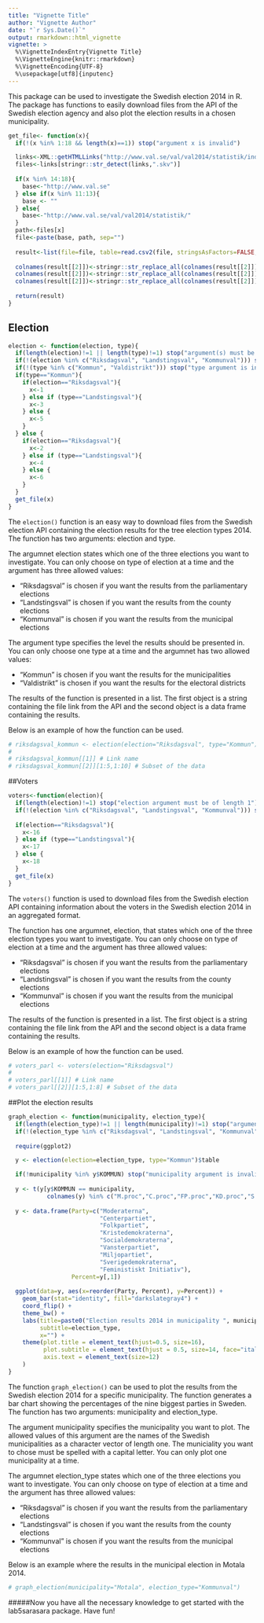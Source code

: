 ```yaml
---
title: "Vignette Title"
author: "Vignette Author"
date: "`r Sys.Date()`"
output: rmarkdown::html_vignette
vignette: >
  %\VignetteIndexEntry{Vignette Title}
  %\VignetteEngine{knitr::rmarkdown}
  %\VignetteEncoding{UTF-8}
  %\usepackage[utf8]{inputenc}
---
```


This package can be used to investigate the Swedish election 2014 in R. The package has functions to easily download files from the API of the Swedish election agency and also plot the election results in a chosen municipality.

```r
get_file<- function(x){
  if(!(x %in% 1:18 && length(x)==1)) stop("argument x is invalid")

  links<-XML::getHTMLLinks("http://www.val.se/val/val2014/statistik/index.html")
  files<-links[stringr::str_detect(links,".skv")]
  
  if(x %in% 14:18){
    base<-"http://www.val.se"
  } else if(x %in% 11:13){
    base <- ""
  } else{
    base<-"http://www.val.se/val/val2014/statistik/"
  }
  path<-files[x]
  file<-paste(base, path, sep="")
  
  result<-list(file=file, table=read.csv2(file, stringsAsFactors=FALSE, encoding="UTF-8"))
  
  colnames(result[[2]])<-stringr::str_replace_all(colnames(result[[2]]), pattern=".f6.", replacement="o")
  colnames(result[[2]])<-stringr::str_replace_all(colnames(result[[2]]), pattern=".e5.", replacement="a")
  colnames(result[[2]])<-stringr::str_replace_all(colnames(result[[2]]), pattern=".e4.", replacement="a")
  
  return(result)
}

```


## Election

```r
election <- function(election, type){
  if(length(election)!=1 || length(type)!=1) stop("argument(s) must be of length 1")
  if(!(election %in% c("Riksdagsval", "Landstingsval", "Kommunval"))) stop("election argument is invalid")
  if(!(type %in% c("Kommun", "Valdistrikt"))) stop("type argument is invalid")
  if(type=="Kommun"){
    if(election=="Riksdagsval"){
      x<-1
    } else if (type=="Landstingsval"){
      x<-3
    } else {
      x<-5
    }
  } else {
    if(election=="Riksdagsval"){
      x<-2
    } else if (type=="Landstingsval"){
      x<-4
    } else {
      x<-6
    }
  }
  get_file(x)
}
```

The `election()` function is an easy way to download files from the Swedish election API containing the election results for the tree election types 2014. The function has two arguments: election and type.

The argumnet election states which one of the three elections you want to investigate. You can only choose on type of election at a time and the argument has three allowed values:

* "Riksdagsval" is chosen if you want the results from the parliamentary elections
* "Landstingsval" is chosen if you want the results from the county elections
* "Kommunval" is chosen if you want the results from the municipal elections

The argument type specifies the level the results should be presented in. You can only choose one type at a time and the argumnet has two allowed values:

* "Kommun" is chosen if you want the results for the municipalities
* "Valdistrikt" is chosen if you want the results for the electoral districts

The results of the function is presented in a list. The first object is a string containing the file link from the API and the second object is a data frame containing the results.

Below is an example of how the function can be used.

```r
# riksdagsval_kommun <- election(election="Riksdagsval", type="Kommun")
# 
# riksdagsval_kommun[[1]] # Link name
# riksdagsval_kommun[[2]][1:5,1:10] # Subset of the data
```


##Voters

```r
voters<-function(election){
  if(length(election)!=1) stop("election argument must be of length 1")
  if(!(election %in% c("Riksdagsval", "Landstingsval", "Kommunval"))) stop("election argument is invalid")
  
  if(election=="Riksdagsval"){
    x<-16
  } else if (type=="Landstingsval"){
    x<-17
  } else {
    x<-18
  }
  get_file(x)
}
```

The `voters()` function is used to download files from the Swedish election API containing information about the voters in the Swedish election 2014 in an aggregated format.

The function has one argumnet, election, that states which one of the three election types you want to investigate. You can only choose on type of election at a time and the argument has three allowed values:

* "Riksdagsval" is chosen if you want the results from the parliamentary elections
* "Landstingsval" is chosen if you want the results from the county elections
* "Kommunval" is chosen if you want the results from the municipal elections

The results of the function is presented in a list. The first object is a string containing the file link from the API and the second object is a data frame containing the results.

Below is an example of how the function can be used.

```r
# voters_parl <- voters(election="Riksdagsval")
# 
# voters_parl[[1]] # Link name
# voters_parl[[2]][1:5,1:8] # Subset of the data
```

##Plot the election results

```r
graph_election <- function(municipality, election_type){
  if(length(election_type)!=1 || length(municipality)!=1) stop("argument(s) must be of length 1")
  if(!(election_type %in% c("Riksdagsval", "Landstingsval", "Kommunval"))) stop("election_type argument is invalid")
  
  require(ggplot2)

  y <- election(election=election_type, type="Kommun")$table

  if(!municipality %in% y$KOMMUN) stop("municipality argument is invalid")  
  
  y <- t(y[y$KOMMUN == municipality,
           colnames(y) %in% c("M.proc","C.proc","FP.proc","KD.proc","S.proc","V.proc","MP.proc","SD.proc","FI.proc")])
  
  y <- data.frame(Party=c("Moderaterna",
                          "Centerpartiet",
                          "Folkpartiet",
                          "Kristedemokraterna",
                          "Socialdemokraterna",
                          "Vansterpartiet",
                          "Miljopartiet",
                          "Sverigedemokraterna",
                          "Feministiskt Initiativ"),
                  Percent=y[,1])
  
  ggplot(data=y, aes(x=reorder(Party, Percent), y=Percent)) + 
    geom_bar(stat="identity", fill="darkslategray4") +
    coord_flip() +
    theme_bw() +
    labs(title=paste0("Election results 2014 in municipality ", municipality),
         subtitle=election_type,
         x="") +
    theme(plot.title = element_text(hjust=0.5, size=16),
          plot.subtitle = element_text(hjust = 0.5, size=14, face="italic"),
          axis.text = element_text(size=12)
    )
}
```


The function `graph_election()` can be used to plot the results from the Swedish election 2014 for a specific municipality. The function generates a bar chart showing the percentages of the nine biggest parties in Sweden. The function has two arguments: municipality and election_type.

The argument municipality specifies the municipality you want to plot. The allowed values of this argument  are the names of the Swedish municipalities as a character vector of length one. The municiality you want to chose must be spelled with a capital letter. You can only plot one municipality at a time.

The argumnet election_type states which one of the three elections you want to investigate. You can only choose on type of election at a time and the argument has three allowed values:

* "Riksdagsval" is chosen if you want the results from the parliamentary elections
* "Landstingsval" is chosen if you want the results from the county elections
* "Kommunval" is chosen if you want the results from the municipal elections

Below is an example where the results in the municipal election in Motala 2014.

```r
# graph_election(municipality="Motala", election_type="Kommunval")
```

#####Now you have all the necessary knowledge to get started with the lab5sarasara package. Have fun!
